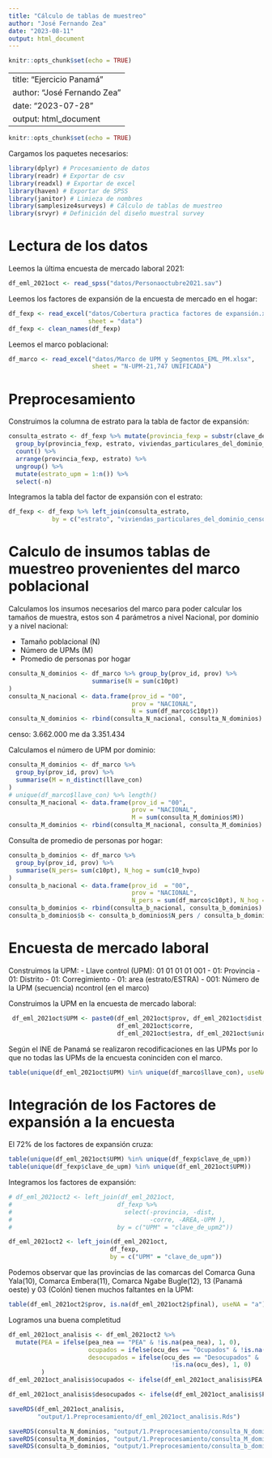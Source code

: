 ---
title: "Cálculo de tablas de muestreo"
author: "José Fernando Zea"
date: "2023-08-11"
output: html_document
---

```{r setup, include=FALSE}
knitr::opts_chunk$set(echo = TRUE)
```

---
title: "Ejercicio Panamá"
author: "José Fernando Zea"
date: "2023-07-28"
output: html_document
---

```{r setup, include=FALSE}
knitr::opts_chunk$set(echo = TRUE)
```

Cargamos los paquetes necesarios:

```{r}
library(dplyr) # Procesamiento de datos
library(readr) # Exportar de csv
library(readxl) # Exportar de excel
library(haven) # Exportar de SPSS
library(janitor) # Limieza de nombres
library(samplesize4surveys) # Cálculo de tablas de muestreo
library(srvyr) # Definición del diseño muestral survey
```

# Lectura de los datos

Leemos la última encuesta de mercado laboral 2021:

```{r}
df_eml_2021oct <- read_spss("datos/Personaoctubre2021.sav")
```

Leemos los factores de expansión de la encuesta de mercado en el hogar:

```{r}
df_fexp <- read_excel("datos/Cobertura practica factores de expansión.xlsx",    
                      sheet = "data")
df_fexp <- clean_names(df_fexp)
```


Leemos el marco poblacional:

```{r}
df_marco <- read_excel("datos/Marco de UPM y Segmentos_EML_PM.xlsx", 
                       sheet = "N-UPM-21,747 UNIFICADA")
```



# Preprocesamiento



Construimos la columna de estrato para la tabla de factor de expansión:

```{r}
consulta_estrato <- df_fexp %>% mutate(provincia_fexp = substr(clave_de_upm, 1, 2)) %>% 
  group_by(provincia_fexp, estrato, viviendas_particulares_del_dominio_censo_2010) %>%
  count() %>% 
  arrange(provincia_fexp, estrato) %>%
  ungroup() %>% 
  mutate(estrato_upm = 1:n()) %>% 
  select(-n)
```

Integramos la tabla del factor de expansión con el estrato:

```{r}
df_fexp <- df_fexp %>% left_join(consulta_estrato, 
            by = c("estrato", "viviendas_particulares_del_dominio_censo_2010"))
```




# Calculo de insumos tablas de muestreo provenientes del marco poblacional

Calculamos los insumos necesarios del marco para poder calcular los tamaños de muestra, estos son 4 parámetros a nivel Nacional, por dominio y a nivel nacional:

- Tamaño poblacional (N)
- Número de UPMs (M)
- Promedio de personas por hogar


```{r}
consulta_N_dominios <- df_marco %>% group_by(prov_id, prov) %>% 
                       summarise(N = sum(c10pt)
)
consulta_N_nacional <- data.frame(prov_id = "00", 
                                  prov = "NACIONAL", 
                                  N = sum(df_marco$c10pt))
consulta_N_dominios <- rbind(consulta_N_nacional, consulta_N_dominios)
```

censo: 3.662.000 me da 3.351.434


Calculamos el número de UPM por dominio:

```{r}
consulta_M_dominios <- df_marco %>% 
  group_by(prov_id, prov) %>% 
  summarise(M = n_distinct(llave_con)
)
# unique(df_marco$llave_con) %>% length()
consulta_M_nacional <- data.frame(prov_id = "00",
                                  prov = "NACIONAL", 
                                  M = sum(consulta_M_dominios$M))
consulta_M_dominios <- rbind(consulta_M_nacional, consulta_M_dominios)
```


Consulta de promedio de personas por hogar:


```{r}
consulta_b_dominios <- df_marco %>% 
  group_by(prov_id, prov) %>% 
  summarise(N_pers= sum(c10pt), N_hog = sum(c10_hvpo)
)
consulta_b_nacional <- data.frame(prov_id  = "00", 
                                  prov = "NACIONAL", 
                                  N_pers = sum(df_marco$c10pt), N_hog = sum(df_marco$c10_hvpo))
consulta_b_dominios <- rbind(consulta_b_nacional, consulta_b_dominios)
consulta_b_dominios$b <- consulta_b_dominios$N_pers / consulta_b_dominios$N_hog
```


# Encuesta de mercado laboral

Construimos la UPM:
- Llave control (UPM): 01 01 01 01 001
- 01: Provincia
- 01: Distrito
- 01: Corregimiento
- 01: area (estrato/ESTRA)
- 001: Número de la UPM (secuencia) ncontrol (en el marco)




Construimos la UPM en la encuesta de mercado laboral:

```{r}
 df_eml_2021oct$UPM <- paste0(df_eml_2021oct$prov, df_eml_2021oct$dist, 
                              df_eml_2021oct$corre,
                              df_eml_2021oct$estra, df_eml_2021oct$unidad)
```


Según el INE de Panamá se realizaron recodificaciones en las UPMs por lo que no todas las UPMs de la encuesta coninciden con el marco.

```{r}
table(unique(df_eml_2021oct$UPM) %in% unique(df_marco$llave_con), useNA = "a")
```


# Integración de los Factores de expansión a la encuesta

El 72% de los factores de expansión cruza:

```{r}
table(unique(df_eml_2021oct$UPM) %in% unique(df_fexp$clave_de_upm))
table(unique(df_fexp$clave_de_upm) %in% unique(df_eml_2021oct$UPM))
```

Integramos los factores de expansión:

```{r}
# df_eml_2021oct2 <- left_join(df_eml_2021oct, 
#                             df_fexp %>%  
#                               select(-provincia, -dist,
#                                      -corre, -AREA,-UPM ), 
#                             by = c("UPM" = "clave_de_upm2"))

df_eml_2021oct2 <- left_join(df_eml_2021oct, 
                            df_fexp, 
                            by = c("UPM" = "clave_de_upm"))
```

Podemos observar que las provincias de las comarcas del Comarca Guna Yala(10), Comarca Embera(11), Comarca Ngabe Bugle(12),  13 (Panamá oeste) y 03 (Colón) tienen muchos faltantes en la UPM:


```{r}
table(df_eml_2021oct2$prov, is.na(df_eml_2021oct2$pfinal), useNA = "a")
```

Logramos una buena completitud


```{r}
df_eml_2021oct_analisis <- df_eml_2021oct2 %>% 
  mutate(PEA = ifelse(pea_nea == "PEA" & !is.na(pea_nea), 1, 0),
                      ocupados = ifelse(ocu_des == "Ocupados" & !is.na(ocu_des), 1, 0),
                      desocupados = ifelse(ocu_des == "Desocupados" & 
                                             !is.na(ocu_des), 1, 0)
         )
df_eml_2021oct_analisis$ocupados <- ifelse(df_eml_2021oct_analisis$PEA == 0, NA, df_eml_2021oct_analisis$ocupados)

df_eml_2021oct_analisis$desocupados <- ifelse(df_eml_2021oct_analisis$PEA == 0, NA, df_eml_2021oct_analisis$desocupados)
```

```{r}
saveRDS(df_eml_2021oct_analisis, 
        "output/1.Preprocesamiento/df_eml_2021oct_analisis.Rds")
```

```{r}
saveRDS(consulta_N_dominios, "output/1.Preprocesamiento/consulta_N_dominios.Rds")
saveRDS(consulta_M_dominios, "output/1.Preprocesamiento/consulta_M_dominios.Rds")
saveRDS(consulta_b_dominios, "output/1.Preprocesamiento/consulta_b_dominios.Rds")
```

```{r}

```

